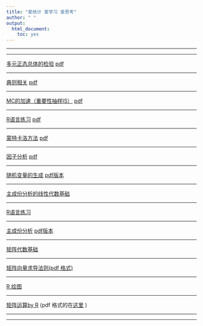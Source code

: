 ```yaml
---
title: "爱统计 爱学习 爱思考"
author: " "
output: 
  html_document: 
    toc: yes
---
```

-----------------

*******************



[多元正态总体的检验](doc/mean.html)   [pdf](doc/mean.pdf)


--------------

[典则相关](doc/canno.html)        [pdf](doc/canno.pdf)

----------

[MC的加速（重要性抽样IS）](doc/mc_is.html)   [pdf](doc/mc_is.pdf)

---------

[R语言练习](doc/R_exer2.html)      [pdf](doc/R_exer2.pdf)

------------------

[蒙特卡洛方法](doc/mc.html)     [pdf](doc/mc.pdf)

------------------

[因子分析](doc/factor.html)      [pdf](doc/factor.pdf)

------------------

[随机变量的生成](doc/sim1.html)     [pdf版本](doc/sim1_pdf.pdf)

------------------

[主成份分析的线性代数基础](doc/slide_pcr.pdf)

*******************

[R语言练习](doc/1.html)  

-----

[主成份分析](doc/multi_1_pca_.html)   [pdf版本](doc/multi_1_pca_pdf.pdf)

-----

[矩阵代数基础](doc/algbra.html)

-----


[矩阵向量求导法则(pdf 格式)](doc/matrix_de.pdf)

-----

[R 绘图](doc/rgraph.html)

-----

[矩阵运算by R](doc/matrix.html) (pdf 格式的在[这里](doc/matrix.pdf) )

-----



-----








